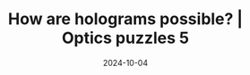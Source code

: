 ---
title: How are holograms possible? | Optics puzzles 5
description: Holograms store 3d scenes on 2d film, here we explore how, with a lesson on diffraction along way.
date: 2024-10-04
video: o8u8ESvmbKE
source: _2024/holograms/
credits:
- Lesson by Grant Sanderson
---